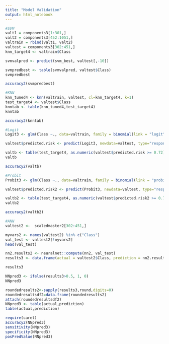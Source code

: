 ---
title: "Model Validation"
output: html_notebook
---

```{r}
#SVM
valt1 = components3[1:301,] 
valt2 = components3[452:1051,]
valtrain = rbind(valt1, valt2)
valtest = components3[302:451,]
knn_target4 <- valtrain$Class
```

```{r}
svmvalpred <- predict(svm_best, valtest[,-10])
```


```{r}
svmpredbest <- table(svmvalpred, valtest$Class)
svmpredbest
```
```{r}
accuracy2(svmpredbest)
```


```{r}
#KNN
knn_tuned4 <- knn(valtrain, valtest, cl=knn_target4, k=1)
test_target4 <- valtest$Class
knntab <- table(knn_tuned4,test_target4)
knntab 
```
```{r}
accuracy2(knntab)
```

```{r}
#Logit
Logit3 <- glm(Class ~., data=valtrain, family = binomial(link = "logit"))
```


```{r}
valtest$predicted.risk <- predict(Logit3, newdata=valtest, type="response")
```

```{r}
valtb <- table(test_target4, as.numeric(valtest$predicted.risk >= 0.72))
valtb
```
```{r}
accuracy2(valtb)
```



```{r}
#Probit
Probit3 <- glm(Class ~., data=valtrain, family = binomial(link = "probit"))
```

```{r}
valtest$predicted.risk2 <- predict(Probit3, newdata=valtest, type="response")
```

```{r}
valtb2 <- table(test_target4, as.numeric(valtest$predicted.risk2 >= 0.7))
valtb2
```
```{r}
accuracy2(valtb2)
```


```{r}
#ANN
valtest2 <-  scaledmaster2[302:451,]
```

```{r}
myvars2 <- names(valtest2) %in% c("Class")
val_test <- valtest2[!myvars2]
head(val_test)
```
```{r}
nn2.results2 <- neuralnet::compute(nn2, val_test)
results3 <- data.frame(actual = valtest2$Class, prediction = nn2.results2$net.result)
```

```{r}
results3
```
```{r}
NNpred3 <- ifelse(results3>0.5, 1, 0)
NNpred3
```
```{r}
roundedresults2<-sapply(results3,round,digits=0)
roundedresultsdf2=data.frame(roundedresults2)
attach(roundedresultsdf2)
NNpred3 <- table(actual,prediction)
table(actual,prediction)
```

```{r}
require(caret)
accuracy2(NNpred3)
sensitivity(NNpred3)
specificity(NNpred3)
posPredValue(NNpred3)
```




